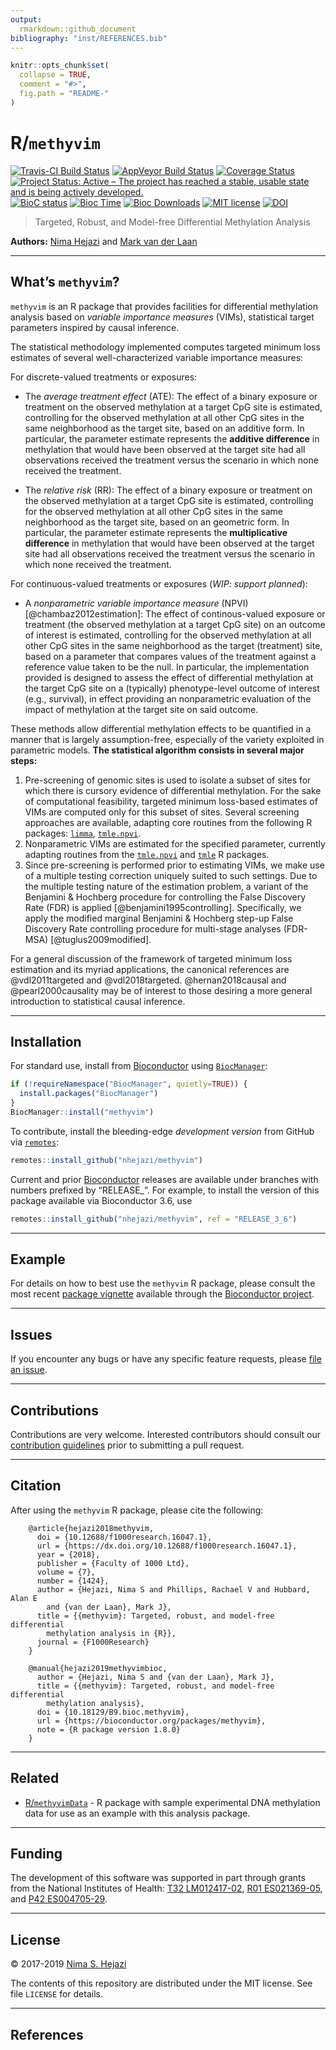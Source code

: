 ```yaml
---
output:
  rmarkdown::github_document
bibliography: "inst/REFERENCES.bib"
---
```


<!-- README.md is generated from README.Rmd. Please edit that file -->

```r
knitr::opts_chunk$set(
  collapse = TRUE,
  comment = "#>",
  fig.path = "README-"
)
```

# R/`methyvim`

[![Travis-CI Build Status](https://travis-ci.org/nhejazi/methyvim.svg?branch=master)](https://travis-ci.org/nhejazi/methyvim)
[![AppVeyor Build  Status](https://ci.appveyor.com/api/projects/status/github/nhejazi/methyvim?branch=master&svg=true)](https://ci.appveyor.com/project/nhejazi/methyvim)
[![Coverage Status](https://img.shields.io/codecov/c/github/nhejazi/methyvim/master.svg)](https://codecov.io/github/nhejazi/methyvim?branch=master)
[![Project Status: Active – The project has reached a stable, usable state and is being actively developed.](http://www.repostatus.org/badges/latest/active.svg)](http://www.repostatus.org/#active)
[![BioC status](http://www.bioconductor.org/shields/build/release/bioc/methyvim.svg)](https://bioconductor.org/checkResults/release/bioc-LATEST/methyvim)
[![Bioc Time](http://bioconductor.org/shields/years-in-bioc/methyvim.svg)](https://bioconductor.org/packages/release/bioc/html/methyvim.html)
[![Bioc Downloads](http://bioconductor.org/shields/downloads/methyvim.svg)](https://bioconductor.org/packages/release/bioc/html/methyvim.html)
[![MIT license](http://img.shields.io/badge/license-MIT-brightgreen.svg)](http://opensource.org/licenses/MIT)
[![DOI](https://zenodo.org/badge/DOI/10.5281/zenodo.1401298.svg)](https://doi.org/10.5281/zenodo.1401298)

> Targeted, Robust, and Model-free Differential Methylation Analysis

__Authors:__ [Nima Hejazi](https://nimahejazi.org) and [Mark van der
  Laan](https://vanderlaan-lab.org/about)

---

## What's `methyvim`?

`methyvim` is an R package that provides facilities for differential methylation
analysis based on _variable importance measures_ (VIMs), statistical target
parameters inspired by causal inference.

The statistical methodology implemented computes targeted minimum loss estimates
of several well-characterized variable importance measures:

For discrete-valued treatments or exposures:

* The _average treatment effect_ (ATE): The effect of a binary exposure or
  treatment on the observed methylation at a target CpG site is estimated,
  controlling for the observed methylation at all other CpG sites in the same
  neighborhood as the target site, based on an additive form. In particular, the
  parameter estimate represents the __additive difference__ in methylation that
  would have been observed at the target site had all observations received the
  treatment versus the scenario in which none received the treatment.

* The _relative risk_ (RR): The effect of a binary exposure or treatment on the
  observed methylation at a target CpG site is estimated, controlling for the
  observed methylation at all other CpG sites in the same neighborhood as the
  target site, based on an geometric form. In particular, the parameter estimate
  represents the __multiplicative difference__ in methylation that would have
  been observed at the target site had all observations received the treatment
  versus the scenario in which none received the treatment.

For continuous-valued treatments or exposures (_WIP: support planned_):

* A _nonparametric variable importance measure_ (NPVI) [@chambaz2012estimation]:
  The effect of continous-valued exposure or treatment (the observed methylation
  at a target CpG site) on an outcome of interest is estimated, controlling for
  the observed methylation at all other CpG sites in the same neighborhood as
  the target (treatment) site, based on a parameter that compares values of the
  treatment against a reference value taken to be the null. In particular, the
  implementation provided is designed to assess the effect of differential
  methylation at the target CpG site on a (typically) phenotype-level outcome
  of interest (e.g., survival), in effect providing an nonparametric evaluation
  of the impact of methylation at the target site on said outcome.

These methods allow differential methylation effects to be quantified in a
manner that is largely assumption-free, especially of the variety exploited
in parametric models. __The statistical algorithm consists in several major
steps:__

1. Pre-screening of genomic sites is used to isolate a subset of sites for
  which there is cursory evidence of differential methylation. For the sake of
  computational feasibility, targeted minimum loss-based estimates of VIMs are
  computed only for this subset of sites. Several screening approaches are
  available, adapting core routines from the following R packages:
  [`limma`](http://bioconductor.org/packages/release/bioc/html/limma.html),
  [`tmle.npvi`](https://CRAN.R-project.org/package=tmle.npvi).
2. Nonparametric VIMs are estimated for the specified parameter, currently
  adapting routines from the
  [`tmle.npvi`](https://CRAN.R-project.org/package=tmle.npvi) and
  [`tmle`](https://CRAN.R-project.org/package=tmle) R packages.
3. Since pre-screening is performed prior to estimating VIMs, we make use of a
  multiple testing correction uniquely suited to such settings. Due to the
  multiple testing nature of the estimation problem, a variant of the Benjamini
  & Hochberg procedure for controlling the False Discovery Rate (FDR) is applied
  [@benjamini1995controlling]. Specifically, we apply the modified marginal
  Benjamini & Hochberg step-up False Discovery Rate controlling procedure for
  multi-stage analyses (FDR-MSA) [@tuglus2009modified].

For a general discussion of the framework of targeted minimum loss estimation
and its myriad applications, the canonical references are @vdl2011targeted and
@vdl2018targeted. @hernan2018causal and @pearl2000causality may be of interest
to those desiring a more general introduction to statistical causal inference.

---

## Installation

For standard use, install from
[Bioconductor](https://bioconductor.org/packages/methyvim) using
[`BiocManager`](https://CRAN.R-project.org/package=BiocManager):

```r
if (!requireNamespace("BiocManager", quietly=TRUE)) {
  install.packages("BiocManager")
}
BiocManager::install("methyvim")
```

To contribute, install the bleeding-edge _development version_ from GitHub via
[`remotes`](https://CRAN.R-project.org/package=remotes):

```r
remotes::install_github("nhejazi/methyvim")
```

Current and prior [Bioconductor](https://bioconductor.org) releases are
available under branches with numbers prefixed by "RELEASE_". For example, to
install the version of this package available via Bioconductor 3.6, use

```r
remotes::install_github("nhejazi/methyvim", ref = "RELEASE_3_6")
```

---

## Example

For details on how to best use the `methyvim` R package, please consult the most
recent [package
vignette](http://bioconductor.org/packages/release/bioc/vignettes/methyvim/inst/doc/using_methyvim.html)
available through the [Bioconductor
project](https://bioconductor.org/packages/methvim).

---

## Issues

If you encounter any bugs or have any specific feature requests, please [file an
issue](https://github.com/nhejazi/methyvim/issues).

---

## Contributions

Contributions are very welcome. Interested contributors should consult our
[contribution
guidelines](https://github.com/nhejazi/methyvim/blob/master/CONTRIBUTING.md)
prior to submitting a pull request.

---

## Citation

After using the `methyvim` R package, please cite the following:

        @article{hejazi2018methyvim,
          doi = {10.12688/f1000research.16047.1},
          url = {https://dx.doi.org/10.12688/f1000research.16047.1},
          year = {2018},
          publisher = {Faculty of 1000 Ltd},
          volume = {7},
          number = {1424},
          author = {Hejazi, Nima S and Phillips, Rachael V and Hubbard, Alan E
            and {van der Laan}, Mark J},
          title = {{methyvim}: Targeted, robust, and model-free differential
            methylation analysis in {R}},
          journal = {F1000Research}
        }

        @manual{hejazi2019methyvimbioc,
          author = {Hejazi, Nima S and {van der Laan}, Mark J},
          title = {{methyvim}: Targeted, robust, and model-free differential
            methylation analysis},
          doi = {10.18129/B9.bioc.methyvim},
          url = {https://bioconductor.org/packages/methyvim},
          note = {R package version 1.8.0}
        }

---

## Related

* [R/`methyvimData`](https://github.com/nhejazi/methyvimData) - R package with
    sample experimental DNA methylation data for use as an example with this
    analysis package.

---

## Funding

The development of this software was supported in part through grants from the
National Institutes of Health: [T32 LM012417-02](https://projectreporter.nih.gov/project_info_description.cfm?aid=9248418&icde=37849831&ddparam=&ddvalue=&ddsub=&cr=1&csb=default&cs=ASC&pball=), [R01 ES021369-05](https://projectreporter.nih.gov/project_info_description.cfm?aid=9210551&icde=37849782&ddparam=&ddvalue=&ddsub=&cr=1&csb=default&cs=ASC&pball=), and [P42 ES004705-29](https://projectreporter.nih.gov/project_info_details.cfm?aid=9260357&map=y).

---

## License

&copy; 2017-2019 [Nima S. Hejazi](https://nimahejazi.org)

The contents of this repository are distributed under the MIT license. See file
`LICENSE` for details.

---

## References

